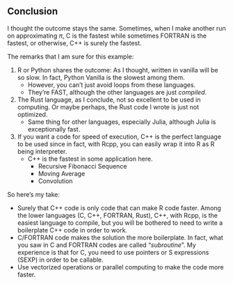## Conclusion

I thought the outcome stays the same. Sometimes, when I make another run on approximating $\pi$, C is the fastest while sometimes FORTRAN is the fastest, or otherwise, C++ is surely the fastest.

The remarks that I am sure for this example:

1.  R or Python shares the outcome: As I thought, written in vanilla will be so slow. In fact, Python Vanilla is the slowest among them.
    -   However, you can't just avoid loops from these languages.
    -   They're FAST, although the other languages are just *compiled*.
2.  The Rust language, as I conclude, not so excellent to be used in computing. Or maybe perhaps, the Rust code I wrote is just not optimized.
    -   Same thing for other languages, especially Julia, although Julia is exceptionally fast.
3.  If you want a code for speed of execution, C++ is the perfect language to be used since in fact, with Rcpp, you can easily wrap it into R as R being interpreter.
    -   C++ is the fastest in some application here.
        -   Recursive Fibonacci Sequence
        -   Moving Average
        -   Convolution

So here's my take:

-   Surely that C++ code is only code that can make R code faster. Among the lower languages (C, C++, FORTRAN, Rust), C++, with Rcpp, is the easiest language to compile, but you will be bothered to need to write a boilerplate C++ code in order to work.
-   C/FORTRAN code makes the solution the more boilerplate. In fact, what you saw in C and FORTRAN codes are called "*subroutine*". My experience is that for C, you need to use pointers or S expressions (SEXP) in order to be callable.
-   Use vectorized operations or parallel computing to make the code more faster.
